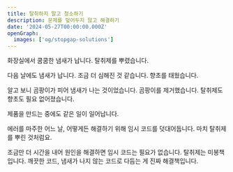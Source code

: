 ```yaml
---
title: 탈취하지 말고 청소하기
description: 문제를 덮어두지 않고 해결하기
date: '2024-05-27T00:00:00.000Z'
openGraph:
  images: ['og/stopgap-solutions']
---
```


화장실에서 쿰쿰한 냄새가 납니다. 탈취제를 뿌렸습니다.

다음 날에도 냄새가 납니다. 조금 더 심해진 것 같습니다. 향초를 태웠습니다.

알고 보니 곰팡이가 피어 냄새가 나는 것이었습니다. 곰팡이를 제거했습니다. 탈취제도 향초도 필요 없어졌습니다.

제품을 만드는 중에도 같은 일이 일어납니다.

에러를 마주한 어느 날, 어떻게든 해결하기 위해 임시 코드를 덧대어둡니다. 마치 탈취제를 뿌린 것처럼요.

조금만 더 시간을 내어 원인을 해결하면 임시 코드는 필요가 없습니다. 탈취제는 미봉책입니다. 깨끗한 코드, 냄새가 나지 않는 코드로 다듬는 게 진짜 해결책입니다.
